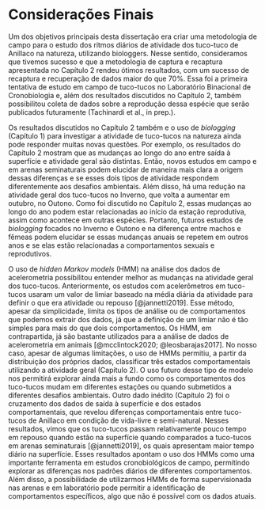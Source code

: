 # Considerações Finais {-}

Um dos objetivos principais desta dissertação era criar uma metodologia de campo para o estudo dos ritmos diários de atividade dos tuco-tuco de Anillaco na natureza, utilizando biologgers. Nesse sentido, consideramos que tivemos sucesso e que a metodologia de captura e recaptura apresentada no Capítulo 2 rendeu ótimos resultados, com um sucesso de recaptura e recuperação de dados maior do que 70%. Essa foi a primeira tentativa de estudo em campo de tuco-tucos no Laboratório Binacional de Cronobiologia e, além dos resultados discutidos no Capítulo 2, também possibilitou coleta de dados sobre a reprodução dessa espécie que serão publicados futuramente (Tachinardi et al., in prep.).

Os resultados discutidos no Capítulo 2 também e o uso de _biologging_ (Capítulo 1) para investigar a atividade de tuco-tucos na natureza ainda pode responder muitas novas questões. Por exemplo, os resultados do Capítulo 2 mostram que as mudanças ao longo do ano entre saída à superfície e atividade geral são distintas. Então, novos estudos em campo e em arenas seminaturais podem elucidar de maneira mais clara a origem dessas diferenças e se esses dois tipos de atividade respondem diferentemente aos desafios ambientais. Além disso, há uma redução na atividade geral dos tuco-tucos no Inverno, que volta a aumentar em outubro, no Outono. Como foi discutido no Capítulo 2, essas mudanças ao longo do ano podem estar relacionadas ao início da estação reprodutiva, assim como acontece em outras espécies. Portanto, futuros estudos de _biologging_ focados no Inverno e Outono e na diferença entre machos e fêmeas podem elucidar se essas mudanças anuais se repetem em outros anos e se elas estão relacionadas a comportamentos sexuais e reprodutivos.

O uso de _hidden_ _Markov_ _models_ (HMM) na análise dos dados de acelerometria possibilitou entender melhor as mudanças na atividade geral dos tuco-tucos. Anteriormente, os estudos com acelerômetros em tuco-tucos usaram um valor de limiar baseado na média diária da atividade para definir o que era atividade ou repouso [@jannetti2019]. Esse método, apesar da simplicidade, limita os tipos de análise ou de comportamentos que podemos extrair dos dados, já que a definição de um limiar não é tão simples para mais do que dois comportamentos. Os HMM, em contrapartida, já são bastante utilizados para a análise de dados de acelerometria em animais [@mcclintock2020; @leosbarajas2017]. No nosso caso, apesar de algumas limitações, o uso de HMMs permitiu, a partir da distribuição dos próprios dados, classificar três estados comportamentais utilizando a atividade geral (Capítulo 2). O uso futuro desse tipo de modelo nos permitirá explorar ainda mais a fundo como os comportamentos dos tuco-tucos mudam em diferentes estações ou quando submetidos a diferentes desafios ambientais. Outro dado inédito (Capítulo 2) foi o cruzamento dos dados de saída à superfície e dos estados comportamentais, que revelou diferenças comportamentais entre tuco-tucos de Anillaco em condição de vida-livre e semi-natural. Nesses resultados, vimos que os tuco-tucos passam relativamente pouco tempo em repouso quando estão na superfície quando comparados a  tuco-tucos em arenas seminaturais [@jannetti2019], os quais apresentam maior tempo diário na superfície. Esses resultados apontam o uso dos HMMs como uma importante ferramenta em estudos cronobiológicos de campo, permitindo explorar as diferenças nos padrões diários de diferentes comportamentos. Além disso, a possibilidade de utilizarmos HMMs de forma supervisionada nas arenas e em laboratório pode permitir a identificação de comportamentos específicos, algo que não é possível com os dados atuais.
